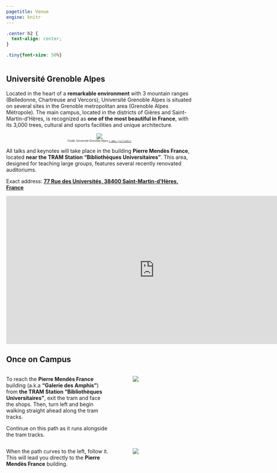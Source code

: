 ```yaml
---
pagetitle: Venue
engine: knitr
---
```


```css
.center h2 {
  text-align: center;
}

.tiny{font-size: 50%}
   
```

## Université Grenoble Alpes

Located in the heart of a **remarkable environment** with 3 mountain ranges (Belledonne, Chartreuse and Vercors), Université Grenoble Alpes is situated on several sites in the Grenoble metropolitan area (Grenoble Alpes Métropole). The main campus, located in the districts of Gières and Saint-Martin-d'Hères, is recognized as **one of the most beautiful in France**, with its 3,000 trees, cultural and sports facilities and unique architecture. 

::: {.column-screen style="text-align: center;"}
![](../images/uga_montage.png)
<center>
[Credit: Université Grenoble Alpes [`r emo::ji("link")`](https://www.univ-grenoble-alpes.fr/)]{style="font-size: 50%"}
</center>
:::

All talks and keynotes will take place in the building **Pierre Mendès France**, located **near the TRAM Station “Bibliothèques Universitaires”**. This area, designed for teaching large groups, features several recently renovated auditoriums.

Exact address: [**77 Rue des Universités, 38400 Saint-Martin-d'Hères, France**](https://maps.app.goo.gl/eKEgayCZ77hwmmjW7)

<!-- ![](../images/campus_location.png) -->

<iframe src="https://www.google.com/maps/embed?pb=!1m14!1m8!1m3!1d721.4765656055997!2d5.770447924710981!3d45.18994630258095!3m2!1i1024!2i768!4f13.1!3m3!1m2!1s0x478af5001fd00b7b%3A0x58a659bb50ef3079!2sPierre%20Mend%C3%A8s%20France%20(pmf)!5e0!3m2!1sen!2sie!4v1729696863469!5m2!1sen!2sie" width="800" height="400" style="border:0;" allowfullscreen="" loading="lazy" referrerpolicy="no-referrer-when-downgrade"></iframe>

## Once on Campus

::: columns
::: {.column width="60%"}
To reach the **Pierre Mendès France** building (a.k.a **"Galerie des Amphis"**) from **the TRAM Station “Bibliothèques Universitaires”**, exit the tram and face the shops. Then, turn left and begin walking straight ahead along the tram tracks.

Continue on this path as it runs alongside the tram tracks.
:::
::: {.column width="5%"}
:::
::: {.column width="35%"}
![](../images/venue_1.png)
:::
:::

::: columns
::: {.column width="60%"}
When the path curves to the left, follow it. This will lead you directly to the **Pierre Mendès France** building.
:::
::: {.column width="5%"}
:::
::: {.column width="35%"}
![](../images/venue_2.png)
:::
:::
